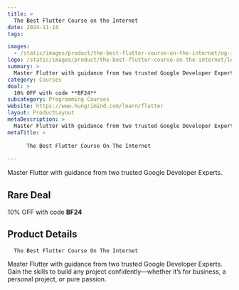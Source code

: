 ```yaml
---
title: >
  The Best Flutter Course on the Internet
date: 2024-11-18
tags:

images:
  - /static/images/product/the-best-flutter-course-on-the-internet/og-image.png
logo: /static/images/product/the-best-flutter-course-on-the-internet/logo.png
summary: >
  Master Flutter with guidance from two trusted Google Developer Experts.
category: Courses
deal: >
  10% OFF with code **BF24**
subcategory: Programming Courses
website: https://www.hungrimind.com/learn/flutter
layout: ProductLayout
metaDescription: >
  Master Flutter with guidance from two trusted Google Developer Experts. Gain the skills to build any project confidently—whether it’s for business, a personal project, or pure passion.
metaTitle: >
  
      The Best Flutter Course On The Internet
    
---
```

Master Flutter with guidance from two trusted Google Developer Experts.

## Rare Deal

10% OFF with code **BF24**
## Product Details

      The Best Flutter Course On The Internet
    

Master Flutter with guidance from two trusted Google Developer Experts. Gain the skills to build any project confidently—whether it’s for business, a personal project, or pure passion.
